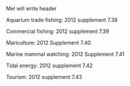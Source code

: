 Mel will write header

Aquarium trade fishing: 2012 supplement 7.38

Commercial fishing: 2012 supplement 7.39

Mariculture: 2012 Supplement 7.40

Marine mammal watching: 2012 Supplement 7.41

Tidal energy: 2012 supplement 7.42

Tourism: 2012 supplement 7.43

